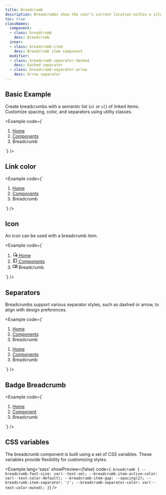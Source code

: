 ```yaml
---
title: Breadcrumb
description: Breadcrumbs show the user’s current location within a site hierarchy and provide links to parent pages. Separators are applied automatically with CSS.
toc: true
classNames:
  component: 
  - class: breadcrumb
    desc: Breadcrumb
  inner: 
  - class: breadcrumb-item
    desc: Breadcrumb item component
  modifier: 
  - class: breadcrumb-separator-dashed
    desc: Dashed separator
  - class: breadcrumb-separator-arrow
    desc: Arrow separator
---
```


## Basic Example

Create breadcrumbs with a semantic list (`ol` or `ul`) of linked items. Customize spacing, color, and separators using utility classes.

<Example code={`<nav aria-label="breadcrumb">
    <ol class="breadcrumb">
      <li class="breadcrumb-item"><a href="#" class="link link-hover">Home</a></li>
      <li class="breadcrumb-item"><a href="#" class="link link-hover">Components</a></li>
      <li class="breadcrumb-item active" aria-current="page">Breadcrumb</li>
    </ol>
  </nav>`} />

## Link color

<Example code={`<nav aria-label="breadcrumb">
    <ol class="breadcrumb">
      <li class="breadcrumb-item"><a href="#" class="link link-hover link-primary">Home</a></li>
      <li class="breadcrumb-item"><a href="#" class="link link-hover link-primary">Components</a></li>
      <li class="breadcrumb-item active" aria-current="page">Breadcrumb</li>
    </ol>
  </nav>`} />

## Icon

An icon can be used with a breadcrumb item.

<Example code={`<nav aria-label="breadcrumb">
    <ol class="breadcrumb">
      <li class="breadcrumb-item">
        <a href="#" class="link link-hover">
          <svg xmlns="http://www.w3.org/2000/svg" width="16" height="16" viewBox="0 0 24 24"><path fill="currentColor" d="M17.5 19h1v-2.5H21v-1h-2.5V13h-1v2.5H15v1h2.5zm.5 2q-2.075 0-3.537-1.463T13 16t1.463-3.537T18 11t3.538 1.463T23 16t-1.463 3.538T18 21M4 19V7l8-6l8 6v2.3q-.475-.15-.975-.225T18 9V8l-6-4.5L6 8v9h5.075q.075.525.225 1.025t.375.975zm8-8.75"/></svg>
          Home
        </a>
      </li>
      <li class="breadcrumb-item">
        <a href="#" class="link link-hover">
          <svg xmlns="http://www.w3.org/2000/svg" width="16" height="16" viewBox="0 0 24 24"><path fill="currentColor" d="M5 21q-.825 0-1.412-.587T3 19V5q0-.825.588-1.412T5 3h14q.825 0 1.413.588T21 5v14q0 .825-.587 1.413T19 21zm3-2V5H5v14zm2 0h9V5h-9zm-2 0H5z"/></svg>
          Components
        </a>
      </li>
      <li class="breadcrumb-item active" aria-current="page">
        <svg xmlns="http://www.w3.org/2000/svg" width="16" height="16" viewBox="0 0 24 24"><path fill="currentColor" d="M6.5 16q1.175 0 2.288.263T11 17.05V7.2q-1.025-.6-2.175-.9T6.5 6q-.9 0-1.788.175T3 6.7v9.9q.875-.3 1.738-.45T6.5 16m6.5 1.05q1.1-.525 2.213-.787T17.5 16q.9 0 1.763.15T21 16.6V6.7q-.825-.35-1.713-.525T17.5 6q-1.175 0-2.325.3T13 7.2zm-1 2.425q-.35 0-.663-.087t-.587-.238q-.975-.575-2.05-.862T6.5 18q-1.05 0-2.062.275T2.5 19.05q-.525.275-1.012-.025T1 18.15V6.1q0-.275.138-.525T1.55 5.2q1.15-.6 2.4-.9T6.5 4q1.45 0 2.838.375T12 5.5q1.275-.75 2.663-1.125T17.5 4q1.3 0 2.55.3t2.4.9q.275.125.413.375T23 6.1v12.05q0 .575-.487.875t-1.013.025q-.925-.5-1.937-.775T17.5 18q-1.125 0-2.2.288t-2.05.862q-.275.15-.587.238t-.663.087m2-10.7q0-.225.163-.462T14.525 8q.725-.25 1.45-.375T17.5 7.5q.5 0 .988.063t.962.162q.225.05.388.25t.162.45q0 .425-.275.625t-.7.1q-.35-.075-.737-.112T17.5 9q-.65 0-1.275.125t-1.2.325q-.45.175-.737-.025T14 8.775m0 5.5q0-.225.163-.462t.362-.313q.725-.25 1.45-.375T17.5 13q.5 0 .988.063t.962.162q.225.05.388.25t.162.45q0 .425-.275.625t-.7.1q-.35-.075-.737-.112T17.5 14.5q-.65 0-1.275.113t-1.2.312q-.45.175-.737-.012T14 14.275m0-2.75q0-.225.163-.462t.362-.313q.725-.25 1.45-.375t1.525-.125q.5 0 .988.063t.962.162q.225.05.388.25t.162.45q0 .425-.275.625t-.7.1q-.35-.075-.737-.112t-.788-.038q-.65 0-1.275.125t-1.2.325q-.45.175-.737-.025t-.288-.65"/></svg>
        Breadcrumb
      </li>
    </ol>
  </nav>`} />

## Separators

Breadcrumbs support various separator styles, such as dashed or arrow, to align with design preferences.

<Example code={`<nav aria-label="breadcrumb">
    <ol class="breadcrumb breadcrumb-separator-dashed">
      <li class="breadcrumb-item"><a href="#" class="link link-hover link-primary">Home</a></li>
      <li class="breadcrumb-item"><a href="#" class="link link-hover link-primary">Components</a></li>
      <li class="breadcrumb-item active" aria-current="page">Breadcrumb</li>
    </ol>
  </nav>
  <nav aria-label="breadcrumb">
    <ol class="breadcrumb breadcrumb-separator-arrow">
      <li class="breadcrumb-item"><a href="#" class="link link-hover link-primary">Home</a></li>
      <li class="breadcrumb-item"><a href="#" class="link link-hover link-primary">Components</a></li>
      <li class="breadcrumb-item active" aria-current="page">Breadcrumb</li>
    </ol>
  </nav>`} />

## Badge Breadcrumb

<Example code={`<nav aria-label="breadcrumb">
    <ol class="breadcrumb">
      <li class="breadcrumb-item"><a href='#' class="badge badge-subtle badge-link">Home</a></li>
      <li class="breadcrumb-item"><a href='#' class="badge badge-subtle badge-link">Component</a></li>
      <li class="breadcrumb-item active" aria-current="page"><span class="badge badge-subtle">Breadcrumb</span></li>
    </ol>
  </nav>`} />

## CSS variables

The breadcrumb component is built using a set of CSS variables. These variables provide flexibility for customizing styles.

<Example lang='sass' showPreview={false}
  code={`.breadcrumb {
    --breadcrumb-font-size: var(--text-sm);
    --breadcrumb-item-active-color: var(--text-color-default);
    --breadcrumb-item-gap: --spacing(2);
    --breadcrumb-item-separator: '/';
    --breadcrumb-separator-color: var(--text-color-muted);
  }`}
/>
